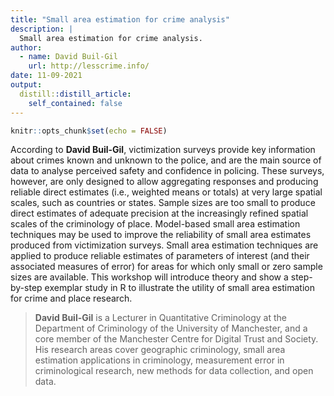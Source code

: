 ```yaml
---
title: "Small area estimation for crime analysis"
description: |
  Small area estimation for crime analysis.
author: 
  - name: David Buil-Gil
    url: http://lesscrime.info/
date: 11-09-2021
output:
  distill::distill_article:
    self_contained: false
---
```



```r
knitr::opts_chunk$set(echo = FALSE)
```

According to **David Buil-Gil**, victimization surveys provide key information about crimes known and unknown to the police, and are the main source of data to analyse perceived safety and confidence in policing. These surveys, however, are only designed to allow aggregating responses and producing reliable direct estimates (i.e., weighted means or totals) at very large spatial scales, such as countries or states. Sample sizes are too small to produce direct estimates of adequate precision at the increasingly refined spatial scales of the criminology of place. Model-based small area estimation techniques may be used to improve the reliability of small area estimates produced from victimization surveys. Small area estimation techniques are applied to produce reliable estimates of parameters of interest (and their associated measures of error) for areas for which only small or zero sample sizes are available. This workshop will introduce theory and show a step-by-step exemplar study in R to illustrate the utility of small area estimation for crime and place research.

> **David Buil-Gil** is a Lecturer in Quantitative Criminology at the Department of Criminology of the University of Manchester, and a core member of the Manchester Centre for Digital Trust and Society. His research areas cover geographic criminology, small area estimation applications in criminology, measurement error in criminological research, new methods for data collection, and open data.
